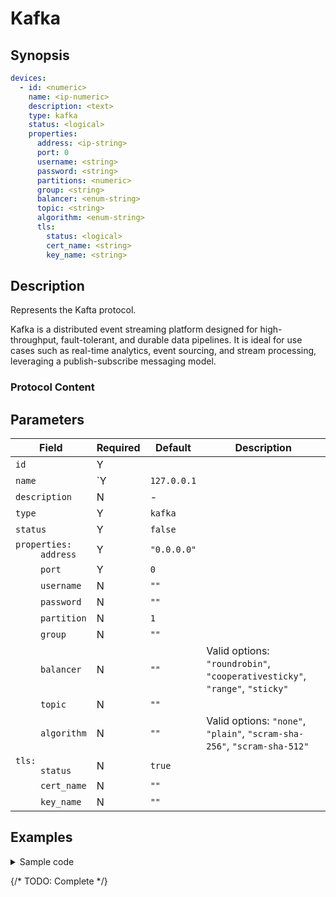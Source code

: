 # Kafka

## Synopsis

```yaml
devices:
  - id: <numeric>
    name: <ip-numeric>
    description: <text>
    type: kafka
    status: <logical>
    properties:
      address: <ip-string>
      port: 0
      username: <string>
      password: <string>
      partitions: <numeric>
      group: <string>
      balancer: <enum-string>
      topic: <string>
      algorithm: <enum-string>
      tls:
        status: <logical>
        cert_name: <string>
        key_name: <string>
```

## Description

Represents the Kafta protocol.

Kafka is a distributed event streaming platform designed for high-throughput, fault-tolerant, and durable data pipelines. It is ideal for use cases such as real-time analytics, event sourcing, and stream processing, leveraging a publish-subscribe messaging model.

### Protocol Content

## Parameters

|Field|Required|Default|Description|
|---|---|---|---|
|`id`|Y|||
|`name`|`Y|`127.0.0.1`||
|`description`|N|-||
|`type`|Y|`kafka`||
|`status`|Y|`false`||
|<dt>`properties:`</dt><dd>`address`</dd>|Y|`"0.0.0.0"`||
|<dd>`port`</dd>|Y|`0`||
|<dd>`username`</dd>|N|`""`||
|<dd>`password`</dd>|N|`""`||
|<dd>`partition`</dd>|N|`1`||
|<dd>`group`</dd>|N|`""`||
|<dd>`balancer`</dd>|N|`""`|Valid options: `"roundrobin"`, `"cooperativesticky"`, `"range"`, `"sticky"`|
|<dd>`topic`</dd>|N|`""`||
|<dd>`algorithm`</dd>|N|`""`|Valid options: `"none"`, `"plain"`, `"scram-sha-256"`, `"scram-sha-512"`|
|<dd><dt>`tls:`</dt><dd>`status`</dd></dd>|N|`true`||
|<dd><dd>`cert_name`</dd></dd>|N|`""`||
|<dd><dd>`key_name`</dd></dd>|N|`""`||

## Examples

<details>
<summary>Sample code</summary>
```yaml
```
</details>

{/* TODO: Complete */}